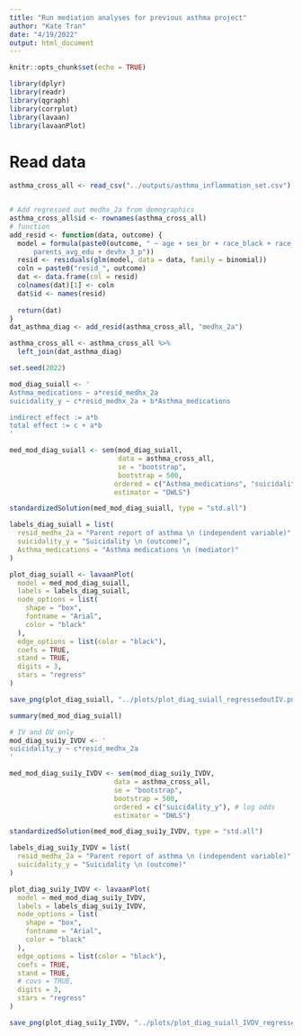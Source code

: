 ```yaml
---
title: "Run mediation analyses for previous asthma project"
author: "Kate Tran"
date: "4/19/2022"
output: html_document
---
```


```r
knitr::opts_chunk$set(echo = TRUE)
```

```r
library(dplyr)
library(readr)
library(qgraph)
library(corrplot)
library(lavaan)
library(lavaanPlot)
```

# Read data

```r
asthma_cross_all <- read_csv("../outputs/asthma_inflammation_set.csv")


# Add regressed out medhx_2a from demographics
asthma_cross_all$id <- rownames(asthma_cross_all)
# function
add_resid <- function(data, outcome) {
  model = formula(paste0(outcome, " ~ age + sex_br + race_black + race_white + race_other + ethnicity_hisp + household_income +
      parents_avg_edu + devhx_3_p"))
  resid <- residuals(glm(model, data = data, family = binomial))
  coln = paste0("resid_", outcome)
  dat <- data.frame(col = resid)
  colnames(dat)[1] <- coln
  dat$id <- names(resid)
  
  return(dat)
}
dat_asthma_diag <- add_resid(asthma_cross_all, "medhx_2a")

asthma_cross_all <- asthma_cross_all %>% 
  left_join(dat_asthma_diag) 
```


```r
set.seed(2022)
```

```r
mod_diag_suiall <- '
Asthma_medications ~ a*resid_medhx_2a
suicidality_y ~ c*resid_medhx_2a + b*Asthma_medications

indirect effect := a*b
total effect := c + a*b
'

med_mod_diag_suiall <- sem(mod_diag_suiall,
                           data = asthma_cross_all,
                           se = "bootstrap",
                           bootstrap = 500,
                          ordered = c("Asthma_medications", "suicidality_y"), # log odds
                          estimator = "DWLS")

standardizedSolution(med_mod_diag_suiall, type = "std.all")

labels_diag_suiall = list(
  resid_medhx_2a = "Parent report of asthma \n (independent variable)",
  suicidality_y = "Suicidality \n (outcome)",
  Asthma_medications = "Asthma medications \n (mediator)"
)

plot_diag_suiall <- lavaanPlot(
  model = med_mod_diag_suiall,
  labels = labels_diag_suiall,
  node_options = list(
    shape = "box",
    fontname = "Arial",
    color = "black"
  ),
  edge_options = list(color = "black"),
  coefs = TRUE,
  stand = TRUE,
  digits = 3,
  stars = "regress"
)

save_png(plot_diag_suiall, "../plots/plot_diag_suiall_regressedoutIV.png" )

summary(med_mod_diag_suiall)
```

```r

# IV and DV only
mod_diag_sui1y_IVDV <- '
suicidality_y ~ c*resid_medhx_2a
'

med_mod_diag_sui1y_IVDV <- sem(mod_diag_sui1y_IVDV,
                          data = asthma_cross_all,
                          se = "bootstrap",
                          bootstrap = 500,
                          ordered = c("suicidality_y"), # log odds
                          estimator = "DWLS")

standardizedSolution(med_mod_diag_sui1y_IVDV, type = "std.all")

labels_diag_sui1y_IVDV = list(
  resid_medhx_2a = "Parent report of asthma \n (independent variable)",
  suicidality_y = "Suicidality \n (outcome)"
)

plot_diag_sui1y_IVDV <- lavaanPlot(
  model = med_mod_diag_sui1y_IVDV,
  labels = labels_diag_sui1y_IVDV,
  node_options = list(
    shape = "box",
    fontname = "Arial",
    color = "black"
  ),
  edge_options = list(color = "black"),
  coefs = TRUE,
  stand = TRUE,
  # covs = TRUE,
  digits = 3,
  stars = "regress"
)

save_png(plot_diag_sui1y_IVDV, "../plots/plot_diag_suiall_IVDV_regressedoutIV.png" )
```

